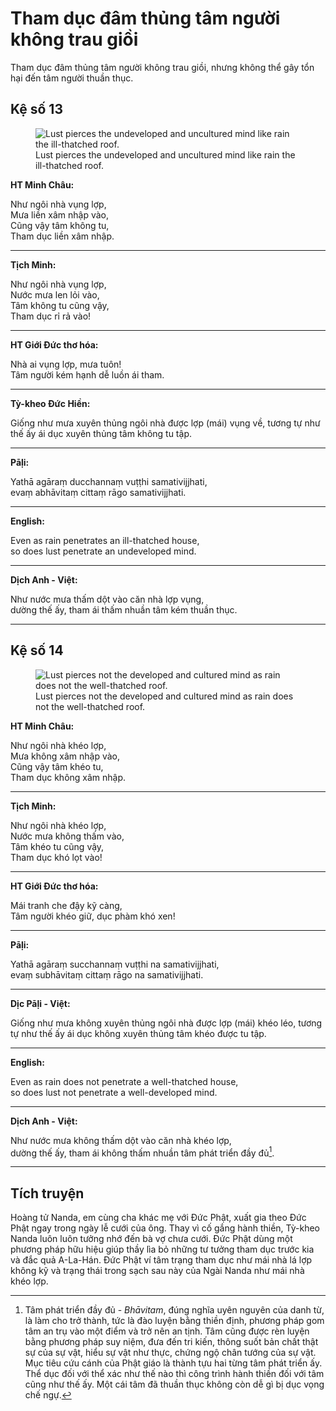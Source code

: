 # Tham dục đâm thủng tâm người không trau giồi {- #tham-duc}

Tham dục đâm thủng tâm người không trau giồi, nhưng không thể gây tổn hại đến tâm người thuần thục.  

## Kệ số 13 {- #ke-so-13}

![Lust pierces the undeveloped and uncultured mind like rain the ill-thatched roof.](images/kinh-phap-cu-ke-so-13-dhammapada-verse-13.jpg){fig-align="center" .lightbox}

**HT Minh Châu:**

Như ngôi nhà vụng lợp,  
Mưa liền xâm nhập vào,  
Cũng vậy tâm không tu,  
Tham dục liền xâm nhập.  

<hr class="divider">

**Tịch Minh:**

Như ngôi nhà vụng lợp,  
Nước mưa len lỏi vào,  
Tâm không tu cũng vậy,  
Tham dục rỉ rả vào!  

<hr class="divider">

**HT Giới Đức thơ hóa:**

Nhà ai vụng lợp, mưa tuôn!  
Tâm người kém hạnh dễ luồn ái tham.  

<hr class="divider">

**Tỳ-kheo Đức Hiền:**

Giống như mưa xuyên thủng ngôi nhà được lợp (mái) vụng về, tương tự như thế ấy ái dục xuyên thủng tâm không tu tập.  

<hr class="divider">

**Pāḷi:**

Yathā agāraṃ ducchannaṃ vuṭṭhi samativijjhati,  
evaṃ abhāvitaṃ cittaṃ rāgo samativijjhati.  

<hr class="divider">

**English:**

Even as rain penetrates an ill-thatched house,  
so does lust penetrate an undeveloped mind.  

<hr class="divider">

**Dịch Anh - Việt:**

Như nước mưa thấm dột vào căn nhà lợp vụng,  
dường thế ấy, tham ái thấm nhuần tâm kém thuần thục.

<hr class="divider">

## Kệ số 14 {- #ke-so-14}

![Lust pierces not the developed and cultured mind as rain does not the well-thatched roof.](images/kinh-phap-cu-ke-so-14-dhammapada-verse-14.jpg){fig-align="center" .lightbox}

**HT Minh Châu:**

Như ngôi nhà khéo lợp,  
Mưa không xâm nhập vào,  
Cũng vậy tâm khéo tu,  
Tham dục không xâm nhập.  

<hr class="divider">

**Tịch Minh:**

Như ngôi nhà khéo lợp,  
Nước mưa không thấm vào,  
Tâm khéo tu cũng vậy,  
Tham dục khó lọt vào!  

<hr class="divider">

**HT Giới Đức thơ hóa:**

Mái tranh che đậy kỹ càng,  
Tâm người khéo giữ, dục phàm khó xen!  

<hr class="divider">

**Pāḷi:**

Yathā agāraṃ succhannaṃ vuṭṭhi na samativijjhati,  
evaṃ subhāvitaṃ cittaṃ rāgo na samativijjhati.  

<hr class="divider">

**Dịc Pāḷi - Việt:**

Giống như mưa không xuyên thủng ngôi nhà được lợp (mái) khéo léo, tương tự như thế ấy ái dục không xuyên thủng tâm khéo được tu tập.  

<hr class="divider">

**English:**

Even as rain does not penetrate a well-thatched house,  
so does lust not penetrate a well-developed mind.  

<hr class="divider">

**Dịch Anh - Việt:**

Như nước mưa không thấm dột vào căn nhà khéo lợp,  
dường thế ấy, tham ái không thấm nhuần tâm phát triển đầy đủ[^1].  

<hr class="divider">

## Tích truyện {- #tich-truyen}

Hoàng tử Nanda, em cùng cha khác mẹ với Ðức Phật, xuất gia theo Ðức Phật ngay trong ngày lễ cưới của ông. Thay vì cố gắng hành thiền, Tỳ-kheo Nanda luôn luôn tưởng nhớ đến bà vợ chưa cưới. Ðức Phật dùng một phương pháp hữu hiệu giúp thầy lìa bỏ những tư tưởng tham dục trước kia và đắc quả A-La-Hán. Ðức Phật ví tâm trạng tham dục như mái nhà lá lợp không kỹ và trạng thái trong sạch sau này của Ngài Nanda như mái nhà khéo lợp.

[^1]: Tâm phát triển đầy đủ - *Bhāvitam*, đúng nghĩa uyên nguyên của danh từ, là làm cho trở thành, tức là đào luyện bằng thiền định, phương pháp gom tâm an trụ vào một điểm và trở nên an tịnh. Tâm cũng được rèn luyện bằng phương pháp suy niệm, đưa đến tri kiến, thông suốt bản chất thật sự của sự vật, hiểu sự vật như thực, chứng ngộ chân tướng của sự vật. Mục tiêu cứu cánh của Phật giáo là thành tựu hai từng tâm phát triển ấy. Thể dục đối với thể xác như thế nào thì công trình hành thiền đối với tâm cũng như thế ấy. Một cái tâm đã thuần thục không còn dễ gì bị dục vọng chế ngự.